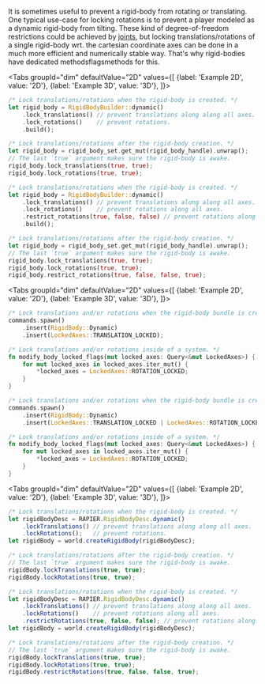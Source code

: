 
It is sometimes useful to prevent a rigid-body from rotating or translating. One typical use-case for locking rotations
is to prevent a player modeled as a dynamic rigid-body from tilting. These kind of degree-of-freedom restrictions could
be achieved by [joints](#joints), but locking translations/rotations of a single rigid-body wrt. the cartesian coordinate
axes can be done  in a much more efficient and numerically stable way. That's why rigid-bodies have
dedicated <rapier>methods</rapier><bevy>flags</bevy><js>methods</js> for this.

<rapier>

<Tabs
groupId="dim"
defaultValue="2D"
values={[
{label: 'Example 2D', value: '2D'},
{label: 'Example 3D', value: '3D'},
]}>
<TabItem value="2D">

```rust
/* Lock translations/rotations when the rigid-body is created. */
let rigid_body = RigidBodyBuilder::dynamic()
    .lock_translations() // prevent translations along along all axes.
    .lock_rotations()    // prevent rotations.
    .build();
```

```rust
/* Lock translations/rotations after the rigid-body creation. */
let rigid_body = rigid_body_set.get_mut(rigid_body_handle).unwrap();
// The last `true` argument makes sure the rigid-body is awake.
rigid_body.lock_translations(true, true);
rigid_body.lock_rotations(true, true);
```

  </TabItem>
  <TabItem value="3D">

```rust
/* Lock translations/rotations when the rigid-body is created. */
let rigid_body = RigidBodyBuilder::dynamic()
    .lock_translations() // prevent translations along along all axes.
    .lock_rotations()    // prevent rotations along all axes.
    .restrict_rotations(true, false, false) // prevent rotations along the Y and Z axes.
    .build();
```

```rust
/* Lock translations/rotations after the rigid-body creation. */
let rigid_body = rigid_body_set.get_mut(rigid_body_handle).unwrap();
// The last `true` argument makes sure the rigid-body is awake.
rigid_body.lock_translations(true, true);
rigid_body.lock_rotations(true, true);
rigid_body.restrict_rotations(true, false, false, true);
```

  </TabItem>
</Tabs>

</rapier>
<bevy>

<Tabs
groupId="dim"
defaultValue="2D"
values={[
{label: 'Example 2D', value: '2D'},
{label: 'Example 3D', value: '3D'},
]}>
<TabItem value="2D">

```rust
/* Lock translations and/or rotations when the rigid-body bundle is created. */
commands.spawn()
    .insert(RigidBody::Dynamic)
    .insert(LockedAxes::TRANSLATION_LOCKED);
```
```rust
/* Lock translations and/or rotations inside of a system. */
fn modify_body_locked_flags(mut locked_axes: Query<&mut LockedAxes>) {
    for mut locked_axes in locked_axes.iter_mut() {
        *locked_axes = LockedAxes::ROTATION_LOCKED;
    }
}
```

  </TabItem>
  <TabItem value="3D">

```rust
/* Lock translations and/or rotations when the rigid-body bundle is created. */
commands.spawn()
    .insert(RigidBody::Dynamic)
    .insert(LockedAxes::TRANSLATION_LOCKED | LockedAxes::ROTATION_LOCKED_X);
```
```rust
/* Lock translations and/or rotations inside of a system. */
fn modify_body_locked_flags(mut locked_axes: Query<&mut LockedAxes>) {
    for mut locked_axes in locked_axes.iter_mut() {
        *locked_axes = LockedAxes::ROTATION_LOCKED;
    }
}
```

  </TabItem>
</Tabs>

</bevy>
<js>

<Tabs
groupId="dim"
defaultValue="2D"
values={[
{label: 'Example 2D', value: '2D'},
{label: 'Example 3D', value: '3D'},
]}>
<TabItem value="2D">

```js
/* Lock translations/rotations when the rigid-body is created. */
let rigidBodyDesc = RAPIER.RigidBodyDesc.dynamic()
    .lockTranslations() // prevent translations along along all axes.
    .lockRotations();   // prevent rotations.
let rigidBody = world.createRigidBody(rigidBodyDesc);
```

```js
/* Lock translations/rotations after the rigid-body creation. */
// The last `true` argument makes sure the rigid-body is awake.
rigidBody.lockTranslations(true, true);
rigidBody.lockRotations(true, true);
```

  </TabItem>
  <TabItem value="3D">

```js
/* Lock translations/rotations when the rigid-body is created. */
let rigidBodyDesc = RAPIER.RigidBodyDesc.dynamic()
    .lockTranslations() // prevent translations along along all axes.
    .lockRotations()    // prevent rotations along all axes.
    .restrictRotations(true, false, false); // prevent rotations along the Y and Z axes.
let rigidBody = world.createRigidBody(rigidBodyDesc);
```

```js
/* Lock translations/rotations after the rigid-body creation. */
// The last `true` argument makes sure the rigid-body is awake.
rigidBody.lockTranslations(true, true);
rigidBody.lockRotations(true, true);
rigidBody.restrictRotations(true, false, false, true);
```

  </TabItem>
</Tabs>

</js>